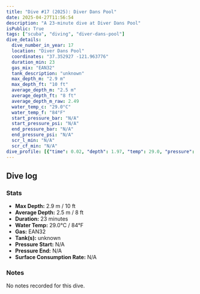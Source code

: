 ```yaml
---
title: "Dive #17 (2025): Diver Dans Pool"
date: 2025-04-27T11:56:54
description: "A 23-minute dive at Diver Dans Pool"
isPublic: True
tags: ["scuba", "diving", "diver-dans-pool"]
dive_details:
  dive_number_in_year: 17
  location: "Diver Dans Pool"
  coordinates: "37.352927 -121.963776"
  duration_min: 23
  gas_mix: "EAN32"
  tank_description: "unknown"
  max_depth_m: "2.9 m"
  max_depth_ft: "10 ft"
  average_depth_m: "2.5 m"
  average_depth_ft: "8 ft"
  average_depth_m_raw: 2.49
  water_temp_c: "29.0°C"
  water_temp_f: "84°F"
  start_pressure_bar: "N/A"
  start_pressure_psi: "N/A"
  end_pressure_bar: "N/A"
  end_pressure_psi: "N/A"
  scr_l_min: "N/A"
  scr_cf_min: "N/A"
dive_profile: [{"time": 0.02, "depth": 1.97, "temp": 29.0, "pressure": null}, {"time": 0.02, "depth": 0.0, "temp": 29.0, "pressure": null}, {"time": 0.05, "depth": 2.15, "temp": 29.0, "pressure": null}, {"time": 0.1, "depth": 2.31, "temp": 29.0, "pressure": null}, {"time": 0.12, "depth": 2.42, "temp": 29.0, "pressure": null}, {"time": 0.13, "depth": 2.54, "temp": 29.0, "pressure": null}, {"time": 0.15, "depth": 2.7, "temp": 29.0, "pressure": null}, {"time": 0.17, "depth": 2.88, "temp": 29.0, "pressure": null}, {"time": 0.2, "depth": 2.75, "temp": 29.0, "pressure": null}, {"time": 0.33, "depth": 2.64, "temp": 29.0, "pressure": null}, {"time": 0.38, "depth": 2.79, "temp": 29.0, "pressure": null}, {"time": 0.53, "depth": 2.91, "temp": 29.0, "pressure": null}, {"time": 0.57, "depth": 2.7, "temp": 29.0, "pressure": null}, {"time": 0.75, "depth": 2.57, "temp": 29.0, "pressure": null}, {"time": 0.8, "depth": 2.77, "temp": 29.0, "pressure": null}, {"time": 1.22, "depth": 2.62, "temp": 29.0, "pressure": null}, {"time": 1.28, "depth": 2.77, "temp": 29.0, "pressure": null}, {"time": 1.48, "depth": 2.63, "temp": 29.0, "pressure": null}, {"time": 1.65, "depth": 2.73, "temp": 29.0, "pressure": null}, {"time": 1.73, "depth": 2.62, "temp": 29.0, "pressure": null}, {"time": 1.75, "depth": 2.72, "temp": 29.0, "pressure": null}, {"time": 1.83, "depth": 2.6, "temp": 29.0, "pressure": null}, {"time": 1.9, "depth": 2.77, "temp": 29.0, "pressure": null}, {"time": 1.98, "depth": 2.65, "temp": 29.0, "pressure": null}, {"time": 2.03, "depth": 2.77, "temp": 29.0, "pressure": null}, {"time": 2.12, "depth": 2.67, "temp": 29.0, "pressure": null}, {"time": 2.15, "depth": 2.79, "temp": 29.0, "pressure": null}, {"time": 2.42, "depth": 2.69, "temp": 29.0, "pressure": null}, {"time": 2.52, "depth": 2.82, "temp": 29.0, "pressure": null}, {"time": 2.57, "depth": 2.72, "temp": 29.0, "pressure": null}, {"time": 3.12, "depth": 2.85, "temp": 29.0, "pressure": null}, {"time": 3.13, "depth": 2.74, "temp": 29.0, "pressure": null}, {"time": 3.77, "depth": 2.85, "temp": 29.0, "pressure": null}, {"time": 3.82, "depth": 2.75, "temp": 29.0, "pressure": null}, {"time": 3.97, "depth": 2.65, "temp": 29.0, "pressure": null}, {"time": 4.1, "depth": 2.78, "temp": 29.0, "pressure": null}, {"time": 4.32, "depth": 2.67, "temp": 29.0, "pressure": null}, {"time": 4.65, "depth": 2.77, "temp": 29.0, "pressure": null}, {"time": 4.7, "depth": 2.66, "temp": 29.0, "pressure": null}, {"time": 4.73, "depth": 2.81, "temp": 29.0, "pressure": null}, {"time": 4.82, "depth": 2.7, "temp": 29.0, "pressure": null}, {"time": 4.87, "depth": 2.81, "temp": 29.0, "pressure": null}, {"time": 4.92, "depth": 2.67, "temp": 29.0, "pressure": null}, {"time": 5.53, "depth": 2.57, "temp": 29.0, "pressure": null}, {"time": 5.6, "depth": 2.69, "temp": 29.0, "pressure": null}, {"time": 5.62, "depth": 2.57, "temp": 29.0, "pressure": null}, {"time": 5.68, "depth": 2.73, "temp": 29.0, "pressure": null}, {"time": 5.92, "depth": 2.86, "temp": 29.0, "pressure": null}, {"time": 6.05, "depth": 2.69, "temp": 29.0, "pressure": null}, {"time": 6.12, "depth": 2.82, "temp": 29.0, "pressure": null}, {"time": 6.15, "depth": 2.72, "temp": 29.0, "pressure": null}, {"time": 6.22, "depth": 2.83, "temp": 29.0, "pressure": null}, {"time": 6.28, "depth": 2.73, "temp": 29.0, "pressure": null}, {"time": 6.32, "depth": 2.84, "temp": 29.0, "pressure": null}, {"time": 6.37, "depth": 2.73, "temp": 29.0, "pressure": null}, {"time": 6.42, "depth": 2.85, "temp": 29.0, "pressure": null}, {"time": 6.48, "depth": 2.75, "temp": 29.0, "pressure": null}, {"time": 6.53, "depth": 2.86, "temp": 29.0, "pressure": null}, {"time": 6.72, "depth": 2.75, "temp": 29.0, "pressure": null}, {"time": 6.87, "depth": 2.64, "temp": 29.0, "pressure": null}, {"time": 6.92, "depth": 2.76, "temp": 29.0, "pressure": null}, {"time": 6.95, "depth": 2.65, "temp": 29.0, "pressure": null}, {"time": 7.13, "depth": 2.78, "temp": 29.0, "pressure": null}, {"time": 7.2, "depth": 2.65, "temp": 29.0, "pressure": null}, {"time": 7.25, "depth": 2.82, "temp": 29.0, "pressure": null}, {"time": 7.4, "depth": 2.7, "temp": 29.0, "pressure": null}, {"time": 7.82, "depth": 2.82, "temp": 29.0, "pressure": null}, {"time": 7.87, "depth": 2.69, "temp": 29.0, "pressure": null}, {"time": 8.05, "depth": 2.82, "temp": 29.0, "pressure": null}, {"time": 8.12, "depth": 2.63, "temp": 29.0, "pressure": null}, {"time": 8.13, "depth": 2.75, "temp": 29.0, "pressure": null}, {"time": 8.27, "depth": 2.63, "temp": 29.0, "pressure": null}, {"time": 8.32, "depth": 2.76, "temp": 29.0, "pressure": null}, {"time": 8.5, "depth": 2.65, "temp": 29.0, "pressure": null}, {"time": 8.55, "depth": 2.79, "temp": 29.0, "pressure": null}, {"time": 8.63, "depth": 2.69, "temp": 29.0, "pressure": null}, {"time": 8.7, "depth": 2.81, "temp": 29.0, "pressure": null}, {"time": 8.73, "depth": 2.69, "temp": 29.0, "pressure": null}, {"time": 8.82, "depth": 2.82, "temp": 29.0, "pressure": null}, {"time": 8.88, "depth": 2.71, "temp": 29.0, "pressure": null}, {"time": 8.93, "depth": 2.82, "temp": 29.0, "pressure": null}, {"time": 8.98, "depth": 2.69, "temp": 29.0, "pressure": null}, {"time": 9.1, "depth": 2.81, "temp": 29.0, "pressure": null}, {"time": 9.12, "depth": 2.7, "temp": 29.0, "pressure": null}, {"time": 9.17, "depth": 2.81, "temp": 29.0, "pressure": null}, {"time": 9.2, "depth": 2.7, "temp": 29.0, "pressure": null}, {"time": 9.23, "depth": 2.57, "temp": 29.0, "pressure": null}, {"time": 9.27, "depth": 2.72, "temp": 29.0, "pressure": null}, {"time": 9.3, "depth": 2.82, "temp": 29.0, "pressure": null}, {"time": 9.35, "depth": 2.71, "temp": 29.0, "pressure": null}, {"time": 9.6, "depth": 2.59, "temp": 29.0, "pressure": null}, {"time": 9.65, "depth": 2.72, "temp": 29.0, "pressure": null}, {"time": 9.75, "depth": 2.6, "temp": 29.0, "pressure": null}, {"time": 9.77, "depth": 2.71, "temp": 29.0, "pressure": null}, {"time": 9.85, "depth": 2.51, "temp": 29.0, "pressure": null}, {"time": 9.87, "depth": 2.74, "temp": 29.0, "pressure": null}, {"time": 10.05, "depth": 2.63, "temp": 29.0, "pressure": null}, {"time": 10.23, "depth": 2.74, "temp": 29.0, "pressure": null}, {"time": 10.35, "depth": 2.6, "temp": 29.0, "pressure": null}, {"time": 10.55, "depth": 2.74, "temp": 29.0, "pressure": null}, {"time": 10.67, "depth": 2.63, "temp": 29.0, "pressure": null}, {"time": 10.73, "depth": 2.5, "temp": 29.0, "pressure": null}, {"time": 10.8, "depth": 2.61, "temp": 29.0, "pressure": null}, {"time": 10.88, "depth": 2.45, "temp": 29.0, "pressure": null}, {"time": 10.95, "depth": 2.72, "temp": 29.0, "pressure": null}, {"time": 10.98, "depth": 2.62, "temp": 29.0, "pressure": null}, {"time": 11.08, "depth": 2.76, "temp": 29.0, "pressure": null}, {"time": 11.15, "depth": 2.51, "temp": 29.0, "pressure": null}, {"time": 11.18, "depth": 2.62, "temp": 29.0, "pressure": null}, {"time": 11.22, "depth": 2.75, "temp": 29.0, "pressure": null}, {"time": 11.47, "depth": 2.64, "temp": 29.0, "pressure": null}, {"time": 11.65, "depth": 2.49, "temp": 29.0, "pressure": null}, {"time": 11.7, "depth": 2.68, "temp": 29.0, "pressure": null}, {"time": 11.8, "depth": 2.57, "temp": 29.0, "pressure": null}, {"time": 11.88, "depth": 2.69, "temp": 29.0, "pressure": null}, {"time": 11.92, "depth": 2.58, "temp": 29.0, "pressure": null}, {"time": 11.95, "depth": 2.73, "temp": 29.0, "pressure": null}, {"time": 12.02, "depth": 2.62, "temp": 29.0, "pressure": null}, {"time": 12.07, "depth": 2.74, "temp": 29.0, "pressure": null}, {"time": 12.35, "depth": 2.61, "temp": 29.0, "pressure": null}, {"time": 12.37, "depth": 2.48, "temp": 29.0, "pressure": null}, {"time": 12.4, "depth": 2.65, "temp": 29.0, "pressure": null}, {"time": 12.42, "depth": 2.52, "temp": 29.0, "pressure": null}, {"time": 12.45, "depth": 2.42, "temp": 29.0, "pressure": null}, {"time": 12.48, "depth": 2.62, "temp": 29.0, "pressure": null}, {"time": 12.7, "depth": 2.48, "temp": 29.0, "pressure": null}, {"time": 12.73, "depth": 2.64, "temp": 29.0, "pressure": null}, {"time": 12.82, "depth": 2.5, "temp": 29.0, "pressure": null}, {"time": 12.87, "depth": 2.65, "temp": 29.0, "pressure": null}, {"time": 12.97, "depth": 2.82, "temp": 29.0, "pressure": null}, {"time": 13.03, "depth": 2.7, "temp": 29.0, "pressure": null}, {"time": 13.07, "depth": 2.51, "temp": 29.0, "pressure": null}, {"time": 13.12, "depth": 2.8, "temp": 29.0, "pressure": null}, {"time": 13.15, "depth": 2.63, "temp": 29.0, "pressure": null}, {"time": 13.27, "depth": 2.77, "temp": 29.0, "pressure": null}, {"time": 13.37, "depth": 2.64, "temp": 29.0, "pressure": null}, {"time": 13.45, "depth": 2.75, "temp": 29.0, "pressure": null}, {"time": 13.55, "depth": 2.59, "temp": 29.0, "pressure": null}, {"time": 13.58, "depth": 2.7, "temp": 29.0, "pressure": null}, {"time": 13.72, "depth": 2.55, "temp": 29.0, "pressure": null}, {"time": 13.88, "depth": 2.65, "temp": 29.0, "pressure": null}, {"time": 13.93, "depth": 2.78, "temp": 29.0, "pressure": null}, {"time": 14.08, "depth": 2.67, "temp": 29.0, "pressure": null}, {"time": 14.25, "depth": 2.79, "temp": 29.0, "pressure": null}, {"time": 14.32, "depth": 2.67, "temp": 29.0, "pressure": null}, {"time": 14.35, "depth": 2.78, "temp": 29.0, "pressure": null}, {"time": 14.53, "depth": 2.65, "temp": 29.0, "pressure": null}, {"time": 14.57, "depth": 2.78, "temp": 29.0, "pressure": null}, {"time": 14.63, "depth": 2.62, "temp": 29.0, "pressure": null}, {"time": 14.68, "depth": 2.78, "temp": 29.0, "pressure": null}, {"time": 14.75, "depth": 2.67, "temp": 29.0, "pressure": null}, {"time": 14.82, "depth": 2.82, "temp": 29.0, "pressure": null}, {"time": 14.87, "depth": 2.71, "temp": 29.0, "pressure": null}, {"time": 15.43, "depth": 2.56, "temp": 29.0, "pressure": null}, {"time": 15.75, "depth": 2.72, "temp": 29.0, "pressure": null}, {"time": 15.8, "depth": 2.57, "temp": 29.0, "pressure": null}, {"time": 15.95, "depth": 2.68, "temp": 29.0, "pressure": null}, {"time": 16.07, "depth": 2.58, "temp": 29.0, "pressure": null}, {"time": 16.08, "depth": 2.68, "temp": 29.0, "pressure": null}, {"time": 16.15, "depth": 2.54, "temp": 29.0, "pressure": null}, {"time": 16.18, "depth": 2.65, "temp": 29.0, "pressure": null}, {"time": 16.37, "depth": 2.54, "temp": 29.0, "pressure": null}, {"time": 16.45, "depth": 2.64, "temp": 29.0, "pressure": null}, {"time": 16.82, "depth": 2.74, "temp": 29.0, "pressure": null}, {"time": 16.87, "depth": 2.59, "temp": 29.0, "pressure": null}, {"time": 16.92, "depth": 2.73, "temp": 29.0, "pressure": null}, {"time": 17.0, "depth": 2.6, "temp": 29.0, "pressure": null}, {"time": 17.05, "depth": 2.72, "temp": 29.0, "pressure": null}, {"time": 17.15, "depth": 2.85, "temp": 29.0, "pressure": null}, {"time": 17.3, "depth": 2.74, "temp": 29.0, "pressure": null}, {"time": 17.33, "depth": 2.92, "temp": 29.0, "pressure": null}, {"time": 17.4, "depth": 2.71, "temp": 29.0, "pressure": null}, {"time": 17.47, "depth": 2.82, "temp": 29.0, "pressure": null}, {"time": 17.52, "depth": 2.7, "temp": 29.0, "pressure": null}, {"time": 17.62, "depth": 2.48, "temp": 29.0, "pressure": null}, {"time": 17.67, "depth": 2.61, "temp": 29.0, "pressure": null}, {"time": 17.9, "depth": 2.73, "temp": 29.0, "pressure": null}, {"time": 17.97, "depth": 2.61, "temp": 29.0, "pressure": null}, {"time": 18.02, "depth": 2.72, "temp": 29.0, "pressure": null}, {"time": 18.13, "depth": 2.59, "temp": 29.0, "pressure": null}, {"time": 18.18, "depth": 2.7, "temp": 29.0, "pressure": null}, {"time": 18.27, "depth": 2.59, "temp": 29.0, "pressure": null}, {"time": 18.28, "depth": 2.72, "temp": 29.0, "pressure": null}, {"time": 18.38, "depth": 2.84, "temp": 29.0, "pressure": null}, {"time": 20.12, "depth": 2.72, "temp": 29.0, "pressure": null}, {"time": 20.18, "depth": 2.56, "temp": 29.0, "pressure": null}, {"time": 20.23, "depth": 2.7, "temp": 29.0, "pressure": null}, {"time": 20.5, "depth": 2.82, "temp": 29.0, "pressure": null}, {"time": 20.52, "depth": 2.72, "temp": 29.0, "pressure": null}, {"time": 20.53, "depth": 2.82, "temp": 29.0, "pressure": null}, {"time": 20.78, "depth": 2.72, "temp": 29.0, "pressure": null}, {"time": 21.18, "depth": 2.88, "temp": 29.0, "pressure": null}, {"time": 21.42, "depth": 2.77, "temp": 29.0, "pressure": null}, {"time": 21.5, "depth": 2.93, "temp": 29.0, "pressure": null}, {"time": 21.57, "depth": 2.81, "temp": 29.0, "pressure": null}, {"time": 21.68, "depth": 2.69, "temp": 29.0, "pressure": null}, {"time": 21.7, "depth": 2.56, "temp": 29.0, "pressure": null}, {"time": 21.72, "depth": 2.42, "temp": 29.0, "pressure": null}, {"time": 21.75, "depth": 2.31, "temp": 29.0, "pressure": null}, {"time": 21.8, "depth": 2.56, "temp": 29.0, "pressure": null}, {"time": 21.82, "depth": 2.68, "temp": 29.0, "pressure": null}, {"time": 21.92, "depth": 2.51, "temp": 29.0, "pressure": null}, {"time": 21.93, "depth": 2.63, "temp": 29.0, "pressure": null}, {"time": 22.12, "depth": 2.53, "temp": 29.0, "pressure": null}, {"time": 22.15, "depth": 2.67, "temp": 29.0, "pressure": null}, {"time": 22.17, "depth": 2.78, "temp": 29.0, "pressure": null}, {"time": 22.33, "depth": 2.61, "temp": 29.0, "pressure": null}, {"time": 22.37, "depth": 2.44, "temp": 29.0, "pressure": null}, {"time": 22.43, "depth": 2.58, "temp": 29.0, "pressure": null}, {"time": 22.47, "depth": 2.3, "temp": 29.0, "pressure": null}, {"time": 22.52, "depth": 2.12, "temp": 29.0, "pressure": null}, {"time": 22.53, "depth": 1.95, "temp": 29.0, "pressure": null}, {"time": 22.55, "depth": 1.77, "temp": 29.0, "pressure": null}, {"time": 22.57, "depth": 1.66, "temp": 29.0, "pressure": null}, {"time": 22.58, "depth": 1.55, "temp": 29.0, "pressure": null}, {"time": 22.6, "depth": 1.41, "temp": 29.0, "pressure": null}, {"time": 22.63, "depth": 1.26, "temp": 29.0, "pressure": null}, {"time": 22.75, "depth": 1.08, "temp": 29.0, "pressure": null}, {"time": 22.87, "depth": 0.97, "temp": 29.0, "pressure": null}, {"time": 22.9, "depth": 1.1, "temp": 29.0, "pressure": null}]
---
```



## Dive log

<DiveChart frontmatter={frontmatter} />

### Stats
- **Max Depth:** 2.9 m / 10 ft
- **Average Depth:** 2.5 m / 8 ft
- **Duration:** 23 minutes
- **Water Temp:** 29.0°C / 84°F
- **Gas:** EAN32
- **Tank(s):** unknown
- **Pressure Start:** N/A
- **Pressure End:** N/A
- **Surface Consumption Rate:** N/A

### Notes
No notes recorded for this dive.
